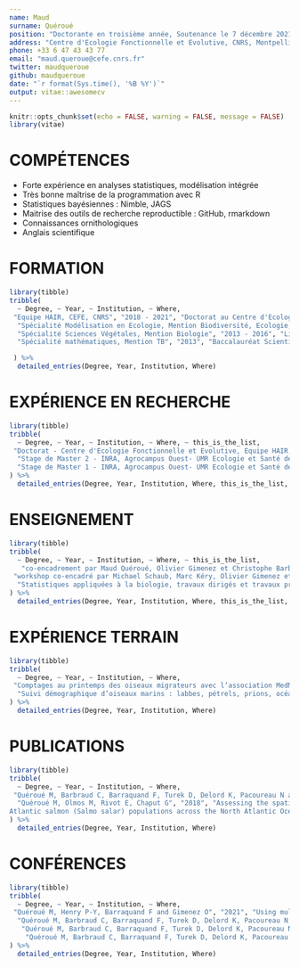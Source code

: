```yaml
---
name: Maud
surname: Quéroué
position: "Doctorante en troisième année, Soutenance le 7 décembre 2021"
address: "Centre d'Ecologie Fonctionnelle et Evolutive, CNRS, Montpellier"
phone: +33 6 47 43 43 77
email: "maud.queroue@cefe.cnrs.fr"
twitter: maudqueroue
github: maudqueroue
date: "`r format(Sys.time(), '%B %Y')`"
output: vitae::awesomecv
---
```


```r
knitr::opts_chunk$set(echo = FALSE, warning = FALSE, message = FALSE)
library(vitae)
```

# COMPÉTENCES

 * Forte expérience en analyses statistiques, modélisation intégrée
 * Très bonne maîtrise de la programmation avec R
 * Statistiques bayésiennes : Nimble, JAGS
 * Maitrise des outils de recherche reproductible : GitHub, rmarkdown
 * Connaissances ornithologiques
 * Anglais scientifique

# FORMATION

```r
library(tibble)
tribble(
  ~ Degree, ~ Year, ~ Institution, ~ Where,
 "Equipe HAIR, CEFE, CNRS", "2018 - 2021", "Doctorat au Centre d'Ecologie Fonctionnelle et Evolutive", "Montpellier, France",
  "Spécialité Modélisation en Ecologie, Mention Biodiversité, Ecologie, Evolution", "2016 - 2018", "Master Université de Rennes 1", "Rennes, France",
  "Spécialité Sciences Végétales, Mention Biologie", "2013 - 2016", "Licence Université de Rennes 1", "Rennes, France",
  "Spécialité mathématiques, Mention TB", "2013", "Baccalauréat Scientifique - Lycée Pierre Guéguin", "Concarneau, France"

 ) %>% 
  detailed_entries(Degree, Year, Institution, Where)
```

# EXPÉRIENCE EN RECHERCHE

```r
library(tibble)
tribble(
  ~ Degree, ~ Year, ~ Institution, ~ Where, ~ this_is_the_list,
 "Doctorat - Centre d'Ecologie Fonctionnelle et Evolutive, Equipe HAIR, CNRS. Encadrement : Olivier Gimenez, Pierre-Yves Henry, Christophe Barbraud", "2018 - 2021", "Utilisation des modèles intégrés de population multi-espèces pour comprendre les relations interspécifiques chez les oiseaux", "Montpellier, France","Modèles de population intégrés, Capture-recapture, Inférence bayésienne, Modèles multi-espèces",
  "Stage de Master 2 - INRA, Agrocampus Ouest- UMR Ecologie et Santé des Écosystèmes. Encadrement: Etienne Rivot et Maxime Olmos", "2018 - 8 mois", "Réponses des populations de saumon atlantique (Salmo salar) aux changements de l’écosystème marin : Analyse de la synchronie dans la dynamique de populations des différentes unités de stock de l’océan Atlantique", "Rennes, France","Modèles bayésiens hiérarchiques, Covariation spatiale, Approche multi-échelles",
  "Stage de Master 1 - INRA, Agrocampus Ouest- UMR Ecologie et Santé des Écosystèmes. Encadrement: Etienne Rivot et Maxime Olmos", "2017 - 4 mois", "Déclin de l’abondance du saumon atlantique (Salmo salar) dans l’Atlantique Nord : Affiner les hypothèses de modélisation de la phase juvénile du cycle de vie pour mieux comprendre la dynamique des populations", "Rennes, France","Modèles bayésiens hiérarchiques, Modèle de cycle de vie, Prise en compte de la densité dépendance"
) %>% 
  detailed_entries(Degree, Year, Institution, Where, this_is_the_list, .protect = FALSE)
```

# ENSEIGNEMENT

```r
library(tibble)
tribble(
  ~ Degree, ~ Year, ~ Institution, ~ Where, ~ this_is_the_list,
   "co-encadrement par Maud Quéroué, Olivier Gimenez et Christophe Barbraud", "2021 - 6 mois", "Encadrement du stage de Master 2 de Lise Viollat", "","Étude de la dynamique d'un système proies-prédateur d'oiseaux marins en Antarctique",
 "workshop co-encadré par Michael Schaub, Marc Kéry, Olivier Gimenez et Maud Quéroué", "2020", "Workshop modèles de population intégrés", "","Présentation de la méthodologie et d'un cas d'étude sur les modèles de population intégrés multi-espèces",
  "Statistiques appliquées à la biologie, travaux dirigés et travaux pratiques niveau Master 1", "2018-2019", "Professeure vacataire - Université de Montpellier", "Montpellier, France","Apprentissage de R, Statistiques descriptives, Statistiques inférentielles, Modèles linéaires"
) %>% 
  detailed_entries(Degree, Year, Institution, Where, this_is_the_list, .protect = FALSE)
```

# EXPÉRIENCE TERRAIN

```r
library(tibble)
tribble(
  ~ Degree, ~ Year, ~ Institution, ~ Where,
 "Comptages au printemps des oiseaux migrateurs avec l’association MedMigration", "2019 - 2021", "Bénévole suivi de migration des oiseaux", "Leucate, France",
  "Suivi démographique d’oiseaux marins : labbes, pétrels, prions, océanites", "2018 - 2 mois", "Campagne d’été à Kerguelen - Aide terrain programme 109 ORNITHO-ECO", "Terres Australes et Antarctiques Françaises",
) %>% 
  detailed_entries(Degree, Year, Institution, Where)
```


# PUBLICATIONS

```r
library(tibble)
tribble(
  ~ Degree, ~ Year, ~ Institution, ~ Where,
 "Quéroué M, Barbraud C, Barraquand F, Turek D, Delord K, Pacoureau N and Gimenez O", "2021", "Multispecies integrated population model reveals bottom‐up dynamics in a seabird predator–prey system", "Ecological Monographs",
  "Quéroué M, Olmos M, Rivot E, Chaput G", "2018", "Assessing the spatial synchrony in the marine survival of
Atlantic salmon (Salmo salar) populations across the North Atlantic Ocean", "WGNAS Working Paper",
) %>% 
  detailed_entries(Degree, Year, Institution, Where)
```

# CONFÉRENCES

```r
library(tibble)
tribble(
  ~ Degree, ~ Year, ~ Institution, ~ Where,
 "Quéroué M, Henry P-Y, Barraquand F and Gimenez O", "2021", "Using multispecies integrated population model to understand competition between birds: A case study on Great tits and Blue tits", "EURING Analytical Meeting & Workshop",
  "Quéroué M, Barbraud C, Barraquand F, Turek D, Delord K, Pacoureau N and Gimenez O", "2020", "Revealing how interspecific relationships and environmental fluctuations affect seabirds’ population dynamics: A multispecies demography approach", "International Statistical Ecology Conference",
   "Quéroué M, Barbraud C, Barraquand F, Turek D, Delord K, Pacoureau N and Gimenez O", "2020", "Multispecies integrated population models reveal the relative contribution of interspecific relationships and climate fluctuations on seabirds demography", "World Seabird Twitter Conference",
    "Quéroué M, Barbraud C, Barraquand F, Turek D, Delord K, Pacoureau N and Gimenez O", "2020", "Utilisation de modèles de population intégrés pour comprendre les effets des relations interspecifiques et des fluctuations climatiques dans la dynamique d’oiseaux marins", "GDR Ecologie Statistique",
) %>% 
  detailed_entries(Degree, Year, Institution, Where)
```

